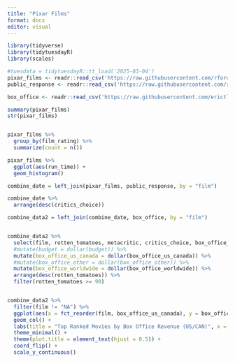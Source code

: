 ```yaml
---
title: "Pixar Films"
format: docx
editor: visual
---
```



```r
library(tidyverse)
library(tidytuesdayR)
library(scales)

#tuesdata = tidytuesdayR::tt_load('2025-03-04')
pixar_films <- readr::read_csv('https://raw.githubusercontent.com/rfordatascience/tidytuesday/main/data/2025/2025-03-11/pixar_films.csv')
public_response <- readr::read_csv('https://raw.githubusercontent.com/rfordatascience/tidytuesday/main/data/2025/2025-03-11/public_response.csv')

box_office <- readr::read_csv('https://raw.githubusercontent.com/erictleung/pixarfilms/master/data-raw/box_office.csv')

```


```r

summary(pixar_films)
str(pixar_films)


pixar_films %>% 
  group_by(film_rating) %>% 
  summarize(count = n())

```

```r

pixar_films %>% 
  ggplot(aes(run_time)) +
  geom_histogram()

```
 
```r
combine_date = left_join(pixar_films, public_response, by = "film")

combine_date %>% 
  arrange(desc(critics_choice))
```
 
```r
combine_data2 = left_join(combine_date, box_office, by = "film")


combine_data2 %>% 
  select(film, rotten_tomatoes, metacritic, critics_choice, box_office_us_canada, box_office_worldwide) %>% 
  #mutate(budget = dollar(budget)) %>% 
  mutate(box_office_us_canada = dollar(box_office_us_canada)) %>% 
  #mutate(box_office_other = dollar(box_office_other)) %>% 
  mutate(box_office_worldwide = dollar(box_office_worldwide)) %>% 
  arrange(desc(rotten_tomatoes)) %>% 
  filter(rotten_tomatoes >= 90)


combine_data2 %>% 
  filter(film != "NA") %>% 
  ggplot(aes(x = fct_reorder(film, box_office_us_canada), y = box_office_us_canada)) +
  geom_col() +
  labs(title = "Top Ranked Movies by Box Office Revenue (US/CAN)", x = NULL, y = NULL) +
  theme_minimal() +
  theme(plot.title = element_text(hjust = 0.5)) +
  coord_flip() +
  scale_y_continuous()
  
```

